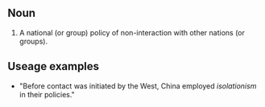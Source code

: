 ==Noun==
#A national (or group) policy of non-interaction with other nations (or groups).

==Useage examples==
*"Before contact was initiated by the West, China employed ''isolationism'' in their policies."